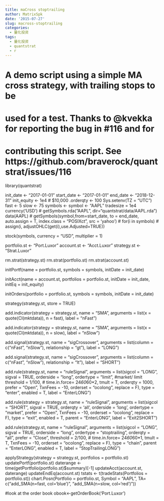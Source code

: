 ```yaml
---
title: maCross stoptrailing
author: MatrixSpk
date: '2015-07-27'
slug: macross-stoptrailing
categories:
  - 量化投资
tags:
  - 量化投资
  - quantstrat
  - r
---
```

###############################################################################
# A demo script using a simple MA cross strategy, with trailing stops to be
# used for a test. Thanks to @kvekka for reporting the bug in #116 and for
# contributing this script. See https://github.com/braverock/quantstrat/issues/116
###############################################################################


library(quantstrat)

init_date <- "2017-01-01" 
start_date <- "2017-01-01" 
end_date <- "2018-12-31"
init_equity <- 1e4 # $10,000
.orderqty <- 100
Sys.setenv(TZ = "UTC") 
fast <- 5
slow <- 75
symbols <- symbol <- "AAPL" 
tradesize = 1e4
currency('USD')
# getSymbols.rda("AAPL", dir="quantstrat/data/AAPL.rda")
data(AAPL)
# getSymbols(symbol,from=start_date, to = end_date, auto.assign = T, index.class = "POSIXct", src = 'yahoo')
# for(i in symbols)
#   assign(i, adjustOHLC(get(i),use.Adjusted=TRUE))

stock(symbols, currency = "USD", multiplier = 1)

portfolio.st <- "Port.Luxor"
account.st <- "Acct.Luxor"
strategy.st <- "Strat.Luxor"

rm.strat(strategy.st)
rm.strat(portfolio.st)
rm.strat(account.st)

initPortf(name = portfolio.st,
          symbols = symbols,
          initDate = init_date)

initAcct(name = account.st,
         portfolios = portfolio.st,
         initDate = init_date,
         initEq = init_equity)

initOrders(portfolio = portfolio.st,
           symbols = symbols,
           initDate = init_date)

strategy(strategy.st, store = TRUE)

add.indicator(strategy = strategy.st,
              name = "SMA",
              arguments = list(x = quote(Cl(mktdata)),
                               n = fast),
              label = "nFast")

add.indicator(strategy = strategy.st,
              name = "SMA",
              arguments = list(x = quote(Cl(mktdata)),
                               n = slow),
              label = "nSlow")

add.signal(strategy.st,
           name = "sigCrossover",
           arguments = list(column = c("nFast", "nSlow"),
                            relationship = "gt"),
           label = "LONG")

add.signal(strategy.st,
           name = "sigCrossover",
           arguments = list(column = c("nFast", "nSlow"),
                            relationship = "lt"),
           label = "SHORT")

add.rule(strategy.st,
         name = "ruleSignal",
         arguments = list(sigcol = "LONG",
                          sigval = TRUE,
                          orderside = "long",
                          ordertype = "limit", #market/ limit
                          threshold = 1/100,
                          # time.in.force= 24*60*60*2,
                          tmult = T,
                          orderqty = 1000,
                          prefer = "Open", 
                          TxnFees = -10,
                          orderset = "ocolong",
                          replace = F),
         type = "enter",
         enabled = T,
         label = "EnterLONG")


add.rule(strategy = strategy.st,
         name = "ruleSignal",
         arguments = list(sigcol = "SHORT",
                          sigval = TRUE,
                          orderqty = 'all', 
                          orderside = 'long',
                          ordertype = "market",
                          prefer = "Open",
                          TxnFees = -10,
                          orderset = "ocolong",
                          replace = F),
         type = "exit",
         enabled = T,
         parent = "EnterLONG",
         label = "Exit2SHORT")

add.rule(strategy.st,
         name = "ruleSignal",
         arguments = list(sigcol = "LONG",
                          sigval = TRUE,
                          orderside = "long",
                          ordertype = "stoptrailing",
                          orderqty = "all",
                          prefer = "Close", 
                          threshold = 2/100, 
                          # time.in.force= 24*60*60*1,
                          tmult = T, 
                          TxnFees = -10,
                          orderset = "ocolong",
                          replace = F),
         type = "chain",
         parent = "EnterLONG",
         enabled = T,
         label = "StopTrailingLONG")


applyStrategy(strategy = strategy.st, portfolios = portfolio.st)
updatePortf(portfolio.st)
daterange <- time(getPortfolio(portfolio.st)$summary)[-1]
updateAcct(account.st, daterange)
updateEndEq(account.st)
tstats <- t(tradeStats(Portfolios = portfolio.st))
chart.Posn(Portfolio = portfolio.st, Symbol = "AAPL", TA= c("add_SMA(n=fast, col='blue')", "add_SMA(n=slow, col='red')"))

#look at the order book
obook<-getOrderBook('Port.Luxor')